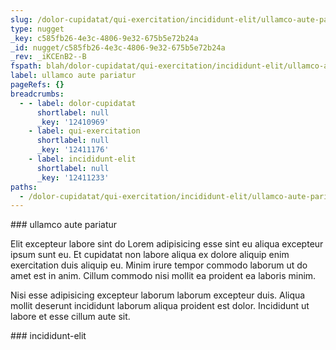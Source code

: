 ```yaml
---
slug: /dolor-cupidatat/qui-exercitation/incididunt-elit/ullamco-aute-pariatur
type: nugget
_key: c585fb26-4e3c-4806-9e32-675b5e72b24a
_id: nugget/c585fb26-4e3c-4806-9e32-675b5e72b24a
_rev: _iKCEnB2--B
fspath: blah/dolor-cupidatat/qui-exercitation/incididunt-elit/ullamco-aute-pariatur.md
label: ullamco aute pariatur
pageRefs: {}
breadcrumbs:
  - - label: dolor-cupidatat
      shortlabel: null
      _key: '12410969'
    - label: qui-exercitation
      shortlabel: null
      _key: '12411176'
    - label: incididunt-elit
      shortlabel: null
      _key: '12411233'
paths:
  - /dolor-cupidatat/qui-exercitation/incididunt-elit/ullamco-aute-pariatur
---
```


<NuggetArea>
<Nugget slug="/dolor-cupidatat/qui-exercitation/incididunt-elit/ullamco-aute-pariatur" type="nugget" _key="c585fb26-4e3c-4806-9e32-675b5e72b24a" _id="nugget/c585fb26-4e3c-4806-9e32-675b5e72b24a" _rev="_iKCEnB2--B" fspath="blah/dolor-cupidatat/qui-exercitation/incididunt-elit/ullamco-aute-pariatur.md" label="ullamco aute pariatur" paths="/dolor-cupidatat/qui-exercitation/incididunt-elit/ullamco-aute-pariatur">
<NuggetBody>
### ullamco aute pariatur

Elit excepteur labore sint do Lorem adipisicing esse sint eu aliqua excepteur ipsum sunt eu. Et cupidatat non labore aliqua ex dolore aliquip enim exercitation duis aliquip eu. Minim irure tempor commodo laborum ut do amet est in anim. Cillum commodo nisi mollit ea proident ea laboris minim.

Nisi esse adipisicing excepteur laborum laborum excepteur duis. Aliqua mollit deserunt incididunt laborum aliqua proident est dolor. Incididunt ut labore et esse cillum aute sit.

</NuggetBody>
<Breadcrumbs>
<Crumbs>
<Crumb _key="12410969" label="dolor-cupidatat" /><Crumb _key="12411176" label="qui-exercitation" /><Crumb _key="12411233" label="incididunt-elit" />
</Crumbs>
</Breadcrumbs>
</Nugget>

<NuggetsInbound>
</NuggetsInbound>
<NuggetsOutbound>
</NuggetsOutbound>
</NuggetArea>
<PassagesInbound>
<Passage direction="inbound" type="passage" _key="12411233" _id="passage/12411233" _rev="_iKCEnB2--_" label="incididunt-elit" passage="incididunt-elit" fspath="blah/dolor-cupidatat/qui-exercitation/incididunt-elit" paths="/dolor-cupidatat/qui-exercitation/incididunt-elit" slug="/dolor-cupidatat/qui-exercitation/incididunt-elit">
<NuggetBody>
### incididunt-elit

</NuggetBody>
<Breadcrumbs>
<Crumbs>
<Crumb _key="12410969" label="dolor-cupidatat" /><Crumb _key="12411176" label="qui-exercitation" />
</Crumbs>
</Breadcrumbs>
</Passage>

</PassagesInbound>
<PassagesOutbound>
</PassagesOutbound>